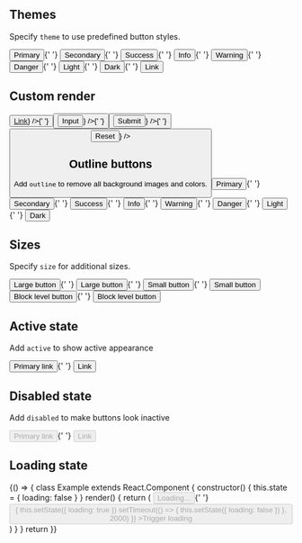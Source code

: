 
## Themes

Specify `theme` to use predefined button styles.

<Playground>
  <Button theme="primary">Primary</Button>{' '}
  <Button theme="secondary">Secondary</Button>{' '}
  <Button theme="success">Success</Button>{' '}
  <Button theme="info">Info</Button>{' '}
  <Button theme="warning">Warning</Button>{' '}
  <Button theme="danger">Danger</Button>{' '}
  <Button theme="light">Light</Button>{' '}
  <Button theme="dark">Dark</Button>{' '}
  <Button theme="link">Link</Button>
</Playground>

## Custom render

<Playground>
  <Button theme="primary" render={props => <a href="javascript:" {...props}>Link</a>} />{' '}
  <Button theme="primary" render={props => <input type="button" value="Input" {...props} />} />{' '}
  <Button theme="primary" render={props => <input type="submit" value="Submit" {...props} />} />{' '}
  <Button theme="primary" render={props => <input type="reset" value="Reset" {...props} />} />
</Playground>

## Outline buttons

Add `outline` to remove all background images and colors.

<Playground>
  <Button outline theme="primary">Primary</Button>{' '}
  <Button outline theme="secondary">Secondary</Button>{' '}
  <Button outline theme="success">Success</Button>{' '}
  <Button outline theme="info">Info</Button>{' '}
  <Button outline theme="warning">Warning</Button>{' '}
  <Button outline theme="danger">Danger</Button>{' '}
  <Button outline theme="light">Light</Button>{' '}
  <Button outline theme="dark">Dark</Button>
</Playground>

## Sizes

Specify `size` for additional sizes.

<Playground>
  <Button size="lg" theme="primary">Large button</Button>{' '}
  <Button size="lg" theme="secondary">Large button</Button>{' '}
</Playground>

<Playground>
  <Button size="sm" theme="primary">Small button</Button>{' '}
  <Button size="sm" theme="secondary">Small button</Button>
</Playground>

<Playground>
  <Button size="lg" block theme="primary">Block level button</Button>{' '}
  <Button size="lg" block theme="secondary">Block level button</Button>
</Playground>

## Active state

Add `active` to show active appearance

<Playground>
  <Button active theme="primary" size="lg">Primary link</Button>{' '}
  <Button active theme="secondary" size="lg">Link</Button>
</Playground>

## Disabled state

Add `disabled` to make buttons look inactive

<Playground>
  <Button disabled theme="primary" size="lg">Primary link</Button>{' '}
  <Button disabled theme="secondary" size="lg">Link</Button>
</Playground>

## Loading state

<Playground>
  {() => {
    class Example extends React.Component {
      constructor() {
        this.state = { loading: false }
      }
      render() {
        return (
          <React.Fragment>
            <Button loading={true} disabled>Loading...</Button>{' '}
            <Button
              loading={this.state.loading}
              disabled={this.state.loading}
              onClick={() => { 
                this.setState({ loading: true })
                setTimeout(() => {
                  this.setState({ loading: false })
                }, 2000)
              }}
            >Trigger loading</Button>
          </React.Fragment>
        )
      }
    }
    return <Example />
  }}
</Playground>
